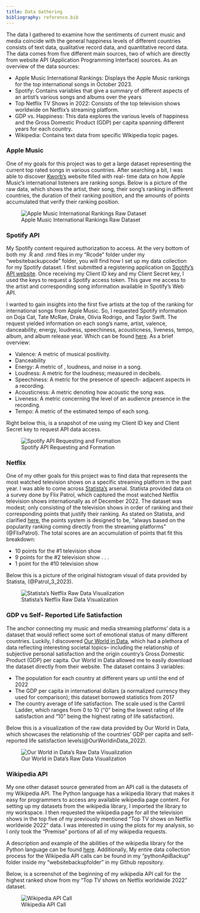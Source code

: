 ```yaml
---
title: Data Gathering
bibliography: reference.bib
---
```


The data I gathered to examine how the sentiments of current music and media coincide with the general happiness levels of different countries consists of text data, qualitative record data, and quantitative record data. The data comes from five different main sources, two of which are directly from website API (Application Programming Interface) sources. As an overview of the data sources:

- Apple Music International Rankings: Displays the Apple Music rankings for the top international songs in October 2023.
- Spotify: Contains variables that give a summary of different aspects of an artist’s various songs and albums over the years
- Top Netflix TV Shows in 2022: Consists of the top television shows worldwide on Netflix’s streaming platform.
- GDP vs. Happiness: This data explores the various levels of happiness and the Gross Domestic Product (GDP) per capita spanning different years for each country.
- Wikipedia: Contains text data from specific WIkipedia topic pages.

### Apple Music

One of my goals for this project was to get a large dataset representing the current top rated songs in various countries. After searching a bit, I was able to discover [Kworb’s](https://kworb.net/ww/archive/20231009.html) website filled with real- time data on how Apple Music’s international listeners are ranking songs. Below is a picture of the raw data, which shows the artist, their song, their song’s ranking in different countries, the duration of their ranking position, and the amounts of points accumulated that verify their ranking position.

![Apple Music International Rankings Raw Dataset](./images/appleRawData.png)

### Spotify API

My Spotify content required authorization to access. At the very bottom of both my .R and .rmd files in my “Rcode” folder under my “websitebackupcode” folder, you will find how I set up my data collection for my Spotify dataset. I first submitted a registering application on [Spotify’s API website](https://developer.spotify.com/documentation/web-api). Once receiving my Client ID key and my Client Secret key, I used the keys to request a Spotify access token. This gave me access to the artist and corresponding song information available in Spotify’s Web API. 

 I wanted to gain insights into the first five artists at the top of the ranking for international songs from Apple Music. So, I requested Spotify information on Doja Cat, Tate McRae, Drake, Olivia Rodrigo, and Taylor Swift. The request yielded information on each song’s name, artist, valence, danceability, energy, loudness, speechiness, acousticness, liveness, tempo, album, and album release year. Which can be found [here](https://medium.com/@boplantinga/what-do-spotifys-audio-features-tell-us-about-this-year-s-eurovision-song-contest-66ad188e112a). As a brief overview:

- Valence: A metric of musical positivity.
- Danceability
- Energy: A metric of , loudness, and noise in a song.
- Loudness: A metric for the loudness; measured in decibels.
- Speechiness: A metric for the presence of speech- adjacent aspects in a recording.
- Acousticness: A metric denoting how acoustic the song was.
- Liveness: A metric concerning the level of an audience presence in the recording.
- Tempo: A metric of the estimated tempo of each song.

Right below this, is a snapshot of me using my Client ID key and Client Secret key to request API data access.

![Spotify API Requesting and Formation](./images/spotifyDataCollection.png)

### Netflix

One of my other goals for this project was to find data that represents the most watched television shows on a specific streaming platform in the past year. I was able to come across [Statista’s](https://www.statista.com/statistics/1361250/netflix-top-tv-shows-worldwide/) arsenal. Statista provided data on a survey done by Flix Patrol, which captured the most watched Netflix television shows internationally as of December 2022. The dataset was modest; only consisting of the television shows in order of ranking and their corresponding points that justify their ranking. As stated on Statista, and clarified [here](https://flixpatrol.com/about/how-it-works/), the points system is designed to be, “always based on the popularity ranking coming directly from the streaming platforms” (@FlixPatrol). The total scores are an accumulation of points that fit this breakdown: 

- 10 points for the #1 television show
- 9 points for the #2 television show
.
.
.
- 1 point for the #10 television show

Below this is a picture of the original histogram visual of data provided by Statista, (@Patrol_3_2023).

![Statista's Netflix Raw Data Visualization](./images/statistaNetflix.png)

### GDP vs Self- Reported Life Satisfaction

The anchor connecting my music and media streaming platforms’ data is a dataset that would reflect some sort of emotional status of many different countries. Luckily, I discovered [Our World in Data](https://ourworldindata.org/grapher/gdp-vs-happiness?tab=table), which had a plethora of data reflecting interesting societal topics– including the relationship of subjective personal satisfaction and the origin country’s Gross Domestic Product (GDP) per capita. Our World in Data allowed me to easily download the dataset directly from their website. The dataset contains 3 variables:

- The population for each country at different years up until the end of 2022
- The GDP per capita in international dollars (a normalized currency they used for comparison); this dataset borrowed statistics from 2017
- The country average of life satisfaction. The scale used is the Cantril Ladder, which ranges from 0 to 10 (“0” being the lowest rating of life satisfaction and “10” being the highest rating of life satisfaction).

Below this is a visualization of the raw data provided by Our World in Data, which showcases the relationship of the countries’ GDP per capita and self- reported life satisfaction levels(@OurWorldinData_2022).

![Our World in Data's Raw Data Visualization](./images/gdp-vs-happiness.png)

### Wikipedia API

My one other dataset source generated from an API call is the datasets of my Wikipedia API. The Python language has a wikipedia library that makes it easy for programmers to access any available wikipedia page content. For setting up my datasets from the wikipedia library, I imported the library to my workspace. I then requested the wikipedia page for all the television shows in the top five of my previously mentioned “Top TV shows on Netflix worldwide 2022” data. I was interested in using the plots for my analysis, so I only took the “Premise” portions of all of my wikipedia requests. 

 A description and example of the abilities of the wikipedia library for the Python language can be found [here](https://pypi.org/project/wikipedia/). Additionally, My entire data collection process for the Wikipedia API calls can be found in my “pythonApiBackup” folder inside my “websitebackupfolder” in my Github repository. 

Below, is a screenshot of the beginning of my wikipedia API call for the highest ranked show from my “Top TV shows on Netflix worldwide 2022” dataset.

![Wikipedia API Call](./images/wikiAPIcall.png)
